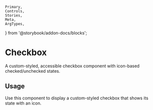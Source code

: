 	Primary,
	Controls,
	Stories,
	Meta,
	ArgTypes,
} from '@storybook/addon-docs/blocks';


<Meta of={CheckboxStories} />

# Checkbox

A custom-styled, accessible checkbox component with icon-based checked/unchecked states.

## Usage

Use this component to display a custom-styled checkbox that shows its state with an icon.

<Primary />
<ArgTypes />
